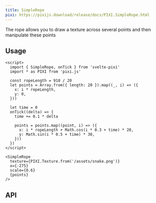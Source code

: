 ```yaml
---
title: SimpleRope
pixi: https://pixijs.download/release/docs/PIXI.SimpleRope.html
---
```



The rope allows you to draw a texture across several points and then manipulate these points

## Usage

```svelte live
<script>
  import { SimpleRope, onTick } from 'svelte-pixi'
  import * as PIXI from 'pixi.js'

  const ropeLength = 918 / 20
  let points = Array.from({ length: 20 }).map((_, i) => ({
    x: i * ropeLength,
    y: 0,
  }))

  let time = 0
  onTick((delta) => {
    time += 0.1 * delta

    points = points.map((point, i) => ({
      x: i * ropeLength + Math.cos(i * 0.3 + time) * 20,
      y: Math.sin(i * 0.5 + time) * 30,
    }))
  })
</script>

<SimpleRope
  texture={PIXI.Texture.from('/assets/snake.png')}
  x={-275}
  scale={0.6}
  {points}
/>
```

## API

<ComponentAPI component="SimpleRope.svelte" />
